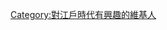 {{Userbox
  |border-c = #000000
  |border-s = 1
  |id-c     = 
  |id-s     = 12
  |id-fc    = #003399
  |info-s   = 9
  |info-fc  = #008000
  |id       = [[File:Gobildalt.jpg|50px]]
  |info     = 這個用戶喜歡[[日本歷史]]，特別是[[江戶時代]]。
}}

[[Category:對江戶時代有興趣的維基人]]